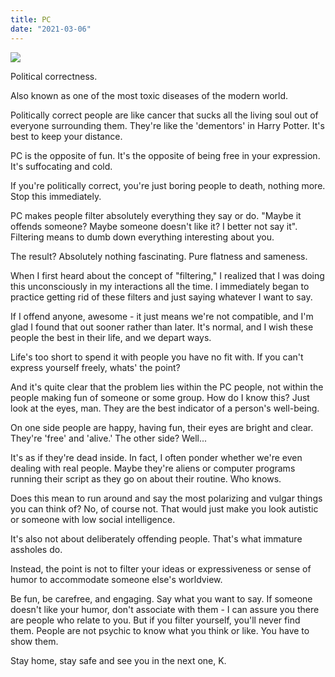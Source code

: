 ```yaml
---
title: PC
date: "2021-03-06"
---
```


![](./munch.jpg)

Political correctness.

Also known as one of the most toxic diseases of the modern world.

Politically correct people are like cancer that sucks all the living soul out of everyone surrounding them. They're like the 'dementors' in Harry Potter. It's best to keep your distance.

PC is the opposite of fun. It's the opposite of being free in your expression. It's suffocating and cold.

If you're politically correct, you're just boring people to death, nothing more. Stop this immediately.

PC makes people filter absolutely everything they say or do. "Maybe it offends someone? Maybe someone doesn't like it? I better not say it". Filtering means to dumb down everything interesting about you.

The result? Absolutely nothing fascinating. Pure flatness and sameness.

When I first heard about the concept of "filtering," I realized that I was doing this unconsciously in my interactions all the time. I immediately began to practice getting rid of these filters and just saying whatever I want to say.

If I offend anyone, awesome - it just means we're not compatible, and I'm glad I found that out sooner rather than later. It's normal, and I wish these people the best in their life, and we depart ways.

Life's too short to spend it with people you have no fit with. If you can't express yourself freely, whats' the point?

And it's quite clear that the problem lies within the PC people, not within the people making fun of someone or some group. How do I know this? Just look at the eyes, man. They are the best indicator of a person's well-being.

On one side people are happy, having fun, their eyes are bright and clear. They're 'free' and 'alive.' The other side? Well...

It's as if they're dead inside. In fact, I often ponder whether we're even dealing with real people. Maybe they're aliens or computer programs running their script as they go on about their routine. Who knows.

Does this mean to run around and say the most polarizing and vulgar things you can think of? No, of course not. That would just make you look autistic or someone with low social intelligence.

It's also not about deliberately offending people. That's what immature assholes do.

Instead, the point is not to filter your ideas or expressiveness or sense of humor to accommodate someone else's worldview.

Be fun, be carefree, and engaging. Say what you want to say. If someone doesn't like your humor, don't associate with them - I can assure you there are people who relate to you. But if you filter yourself, you'll never find them. People are not psychic to know what you think or like. You have to show them.

Stay home, stay safe and see you in the next one,
K.
